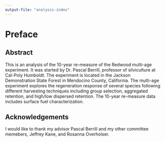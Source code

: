 ```yaml
---
output-file: "analysis-index"
---
```


# Preface {.unnumbered}

## Abstract {.unnumbered}

This is an analysis of the 10-year re-measure of the Redwood multi-age
experiment. It was started by Dr. Pascal Berrill, professor of silviculture at
Cal-Poly Humboldt. The experiment is located in the Jackson Demonstration State
Forest in Mendocino County, California. The multi-age experiment explores the
regeneration response of several species following different harvesting
techniques including group selection, aggregated retention, and high/low
dispersed retention. The 10-year re-measure data includes surface fuel
characterization. 

## Acknowledgements {.unnumbered}

I would like to thank my advisor Pascal Berrill and my other committee memebers,
Jeffrey Kane, and Rosanna Overholser.

